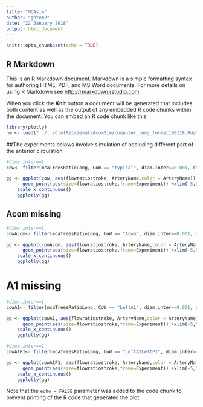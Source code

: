 ```yaml
---
title: "MCAsim"
author: "gntem2"
date: "22 January 2018"
output: html_document
---
```


```r
knitr::opts_chunk$set(echo = TRUE)
```

## R Markdown

This is an R Markdown document. Markdown is a simple formatting syntax for authoring HTML, PDF, and MS Word documents. For more details on using R Markdown see <http://rmarkdown.rstudio.com>.

When you click the **Knit** button a document will be generated that includes both content as well as the output of any embedded R code chunks within the document. You can embed an R code chunk like this:



```r
library(plotly)
nm <- load("../../ClotRetrieval/AcomSim/computer_long_format190118.Rda")
```

##The experiments belows involve simulation of occluding different part of the anterior circulation

```r

#dima.inter==1
cow<- filter(mcaTreesRatioLong, CoW == "typical", diam.inter==0.001, diam.intra==0.001)

gg <- ggplot(cow, aes(flowratiostroke, ArteryName,color = ArteryName)) +
      geom_point(aes(size=flowratiostroke,frame=Experiment)) +xlim(-5,5)+
    scale_x_continuous()
    ggplotly(gg)

```

## Acom missing
```r

#dima.inter==1
cowAcom<- filter(mcaTreesRatioLong, CoW == "Acom", diam.inter==0.001, diam.intra==0.001)

gg <- ggplot(cowAcom, aes(flowratiostroke, ArteryName,color = ArteryName)) +
      geom_point(aes(size=flowratiostroke,frame=Experiment)) +xlim(-5,5)+
    scale_x_continuous()
    ggplotly(gg)

```
# A1 missing

```r

#dima.inter==1
cowA1<- filter(mcaTreesRatioLong, CoW == "LeftA1", diam.inter==0.001, diam.intra==0.001)

gg <- ggplot(cowA1, aes(flowratiostroke, ArteryName,color = ArteryName)) +
      geom_point(aes(size=flowratiostroke,frame=Experiment)) +xlim(-5,5)+
    scale_x_continuous()
    ggplotly(gg)

```

```r

#dima.inter==1
cowA1P1<- filter(mcaTreesRatioLong, CoW == "LeftA1LeftP1", diam.inter==0.001, diam.intra==0.001)

gg <- ggplot(cowA1P1, aes(flowratiostroke, ArteryName,color = ArteryName)) +
      geom_point(aes(size=flowratiostroke,frame=Experiment)) +xlim(-5,5)+
    scale_x_continuous()
    ggplotly(gg)

```
Note that the `echo = FALSE` parameter was added to the code chunk to prevent printing of the R code that generated the plot.

